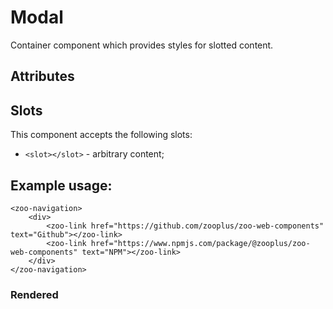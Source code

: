 
<Meta title="Docs/Navigation"/>

# Modal

Container component which provides styles for slotted content.

## Attributes

## Slots
This component accepts the following slots:
- `<slot></slot>` - arbitrary content;

## Example usage:
```
<zoo-navigation>
	<div>
		<zoo-link href="https://github.com/zooplus/zoo-web-components" text="Github"></zoo-link>
		<zoo-link href="https://www.npmjs.com/package/@zooplus/zoo-web-components" text="NPM"></zoo-link>
	</div>
</zoo-navigation>
```

### Rendered
<zoo-navigation>
	<div>
		<zoo-link href="https://github.com/zooplus/zoo-web-components" text="Github"></zoo-link>
		<zoo-link href="https://www.npmjs.com/package/@zooplus/zoo-web-components" text="NPM"></zoo-link>
	</div>
</zoo-navigation>